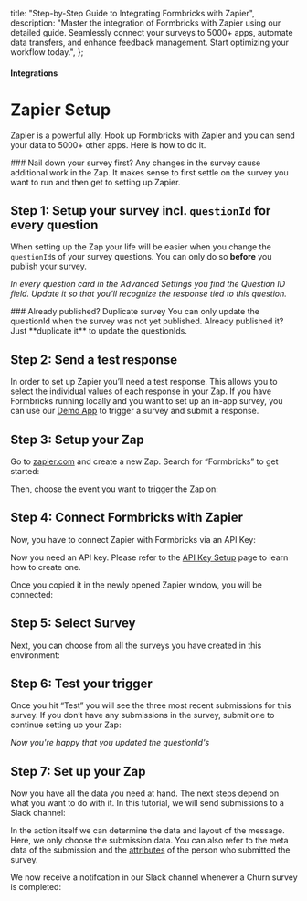 

  title: "Step-by-Step Guide to Integrating Formbricks with Zapier",
  description:
    "Master the integration of Formbricks with Zapier using our detailed guide. Seamlessly connect your surveys to 5000+ apps, automate data transfers, and enhance feedback management. Start optimizing your workflow today.",
};

#### Integrations

# Zapier Setup

Zapier is a powerful ally. Hook up Formbricks with Zapier and you can send your data to 5000+ other apps. Here is how to do it.

<Note>
  ### Nail down your survey first? Any changes in the survey cause additional work in the Zap. It makes sense
  to first settle on the survey you want to run and then get to setting up Zapier.
</Note>

## Step 1: Setup your survey incl. `questionId` for every question

When setting up the Zap your life will be easier when you change the `questionId`s of your survey questions. You can only do so **before** you publish your survey.

<MdxImage
  src={UpdateQuestionId}
  alt="Update Question ID"
  quality="100"
  className="max-w-full rounded-lg sm:max-w-3xl"
/>

_In every question card in the Advanced Settings you find the Question ID field. Update it so that you’ll recognize the response tied to this question._

<Note>
  ### Already published? Duplicate survey You can only update the questionId when the survey was not yet
  published. Already published it? Just **duplicate it** to update the questionIds.
  <MdxImage
    src={DuplicateSurvey}
    alt="Duplicate Survey"
    quality="100"
    className="max-w-full rounded-lg sm:max-w-3xl"
  />
</Note>

## Step 2: Send a test response

In order to set up Zapier you’ll need a test response. This allows you to select the individual values of each response in your Zap. If you have Formbricks running locally and you want to set up an in-app survey, you can use our [Demo App](/docs/contributing/demo) to trigger a survey and submit a response.

<MdxImage
  src={SubmitTestResponse}
  alt="Submit Test Response"
  quality="100"
  className="max-w-full rounded-lg sm:max-w-3xl"
/>

## Step 3: Setup your Zap

Go to [zapier.com](https://zapier.com) and create a new Zap. Search for “Formbricks” to get started:

<MdxImage src={AddNewZap} alt="Add New Zap" quality="100" className="max-w-full rounded-lg sm:max-w-3xl" />

Then, choose the event you want to trigger the Zap on:

<MdxImage src={ChooseEvent} alt="Choose Event" quality="100" className="max-w-full rounded-lg sm:max-w-3xl" />

## Step 4: Connect Formbricks with Zapier

Now, you have to connect Zapier with Formbricks via an API Key:

<MdxImage
  src={ConnectWithFB1}
  alt="Connect with Formbricks - 1"
  quality="100"
  className="max-w-full rounded-lg sm:max-w-3xl"
/>
<MdxImage
  src={ConnectWithFB2}
  alt="Connect with Formbricks - 2"
  quality="100"
  className="max-w-full rounded-lg sm:max-w-3xl"
/>

Now you need an API key. Please refer to the [API Key Setup](/docs/additional-features/api#how-to-generate-an-api-key) page to learn how to create one.

Once you copied it in the newly opened Zapier window, you will be connected:

<MdxImage
  src={SuccessConnection}
  alt="Successful Connection"
  quality="100"
  className="max-w-full rounded-lg sm:max-w-3xl"
/>

## Step 5: Select Survey

Next, you can choose from all the surveys you have created in this environment:

<MdxImage
  src={SelectSurvey}
  alt="Select Survey"
  quality="100"
  className="max-w-full rounded-lg sm:max-w-3xl"
/>

## Step 6: Test your trigger

Once you hit “Test” you will see the three most recent submissions for this survey. If you don’t have any submissions in the survey, submit one to continue setting up your Zap:

<MdxImage
  src={TestSubmission}
  alt="Test Submission"
  quality="100"
  className="max-w-full rounded-lg sm:max-w-3xl"
/>
_Now you're happy that you updated the questionId's_

## Step 7: Set up your Zap

Now you have all the data you need at hand. The next steps depend on what you want to do with it. In this tutorial, we will send submissions to a Slack channel:

<MdxImage
  src={SlackChannelMsg}
  alt="Slack Channel Message"
  quality="100"
  className="max-w-full rounded-lg sm:max-w-3xl"
/>

In the action itself we can determine the data and layout of the message. Here, we only choose the submission data. You can also refer to the meta data of the submission and the [attributes](/docs/attributes/why) of the person who submitted the survey.

<MdxImage src={SlackMsg} alt="Slack Message" quality="100" className="max-w-full rounded-lg sm:max-w-3xl" />

We now receive a notifcation in our Slack channel whenever a Churn survey is completed:

<MdxImage
  src={ZapierMessage}
  alt="Zapier Message"
  quality="100"
  className="max-w-full rounded-lg sm:max-w-3xl"
/>

